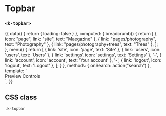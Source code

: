 
<Meta
  title="UI | Navigation / Topbar"
  component={Topbar}
  decorators={[Padding]}
/>

# Topbar
### `<k-topbar>`

<Preview>
  <Story name="Regular">
    {{
      data() {
        return {
          loading: false
        }
      },
      computed: {
        breadcrumb() {
          return [
            {
              icon: "page",
              link: "site",
              text: "Maegazine"
            },
            {
              link: "pages/photography",
              text: "Photography"
            },
            {
              link: "pages/photography+trees",
              text: "Trees"
            },
          ];
        },
        menu() {
          return [
            { 
              link: 'site', 
              icon: 'page', 
              text: 'Site' 
            },
            { 
              link: 'users', 
              icon: 'users', 
              text: 'Users' 
            },
            { 
              link: 'settings', 
              icon: 'settings', 
              text: 'Settings' 
            },
            '-',
            { 
              link: 'account', 
              icon: 'account', 
              text: 'Your account' 
            },
            '-',
            { 
              link: 'logout', 
              icon: 'logout', 
              text: 'Logout' 
              },
          ];
        }
      },
      methods: {
        onSearch: action("search")
      },
      template: `
        <div>
          <k-headline class="mb-2">Preview</k-headline>
          <k-topbar
            :breadcrumb="breadcrumb"
            :loading="loading"
            :menu="menu"
            class="mb-6"
            @search="onSearch"
          />
          <k-headline class="mb-2">Controls</k-headline>
          <k-input type="toggle" v-model="loading" text="Loading state" />
        </div>
      `,
    }}
  </Story>
</Preview>

<Props of={Topbar} />

## CSS class

`.k-topbar`
